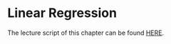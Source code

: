 # Linear Regression

The lecture script of this chapter can be found [HERE]("4_Lin_Regression.pdf").







